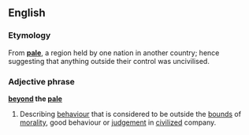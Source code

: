 ==English==
===Etymology===
From '''[[pale]]''', a region held by one nation in another country; hence suggesting that anything outside their control was uncivilised.
<!-- Dubious - possibly folklore
# In middle ages, the city of [[w:Dublin | Dublin]], Ireland was an English [[enclave]] in Ireland.  It was defended by a fence, called a pale.  (The world ''paling'', a facing panel of a fence, is the only remnant of this word.).  People who lived outside the fence, the native Irish, were regarded as [[uncouth]] by the English.  (The feeling was mutual!).  Consequently, if someone behaved incorrectly, their behaviour was like that of the Irish and thus 'beyond the pale'.  
-->

===Adjective phrase===
'''[[beyond]] the [[pale]]'''

#Describing [[behaviour]] that is considered to be outside the [[bound]]s of [[morality]], good behaviour or [[judgement]] in [[civilized]] company.

<!--what is this?
===See also===
''From the ferocious O'Flaherties, oh Lord deliver us'' - from the city gate of [[w:Galway | Galway]].
-->